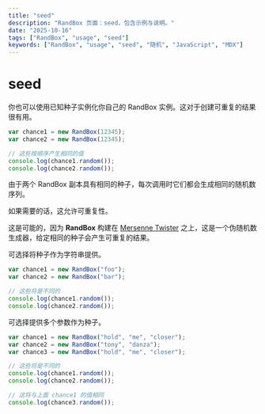 ```yaml
---
title: "seed"
description: "RandBox 页面：seed，包含示例与说明。"
date: "2025-10-16"
tags: ["RandBox", "usage", "seed"]
keywords: ["RandBox", "usage", "seed", "随机", "JavaScript", "MDX"]
---
```


# seed

你也可以使用已知种子实例化你自己的 RandBox 实例。这对于创建可重复的结果很有用。

```js
var chance1 = new RandBox(12345);
var chance2 = new RandBox(12345);

// 这些按顺序产生相同的值
console.log(chance1.random());
console.log(chance2.random());
```

由于两个 RandBox 副本具有相同的种子，每次调用时它们都会生成相同的随机数序列。

如果需要的话，这允许可重复性。

这是可能的，因为 **RandBox** 构建在 [Mersenne Twister][mersenne] 之上，这是一个伪随机数生成器，给定相同的种子会产生可重复的结果。

可选择将种子作为字符串提供。

```js
var chance1 = new RandBox("foo");
var chance2 = new RandBox("bar");

// 这些将是不同的
console.log(chance1.random());
console.log(chance2.random());
```

可选择提供多个参数作为种子。

```js
var chance1 = new RandBox("hold", "me", "closer");
var chance2 = new RandBox("tony", "danza");
var chance3 = new RandBox("hold", "me", "closer");

// 这些将是不同的
console.log(chance1.random());
console.log(chance2.random());

// 这将与上面 chance1 的值相同
console.log(chance3.random());
```

[mersenne]: http://en.wikipedia.org/wiki/Mersenne_twister
